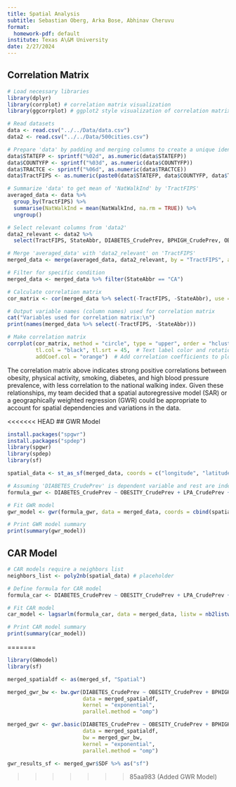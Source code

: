 ```yaml
---
title: Spatial Analysis
subtitle: Sebastian Oberg, Arka Bose, Abhinav Cheruvu
format:
  homework-pdf: default
institute: Texas A\&M University
date: 2/27/2024
---
```


## Correlation Matrix
```r
# Load necessary libraries
library(dplyr)
library(corrplot) # correlation matrix visualization
library(ggcorrplot) # ggplot2 style visualization of correlation matrix

# Read datasets
data <- read.csv("../../Data/data.csv")
data2 <- read.csv("../../Data/500cities.csv")

# Prepare 'data' by padding and merging columns to create a unique identifier
data$STATEFP <- sprintf("%02d", as.numeric(data$STATEFP))
data$COUNTYFP <- sprintf("%03d", as.numeric(data$COUNTYFP))
data$TRACTCE <- sprintf("%06d", as.numeric(data$TRACTCE))
data$TractFIPS <- as.numeric(paste0(data$STATEFP, data$COUNTYFP, data$TRACTCE))

# Summarize 'data' to get mean of 'NatWalkInd' by 'TractFIPS'
averaged_data <- data %>%
  group_by(TractFIPS) %>%
  summarise(NatWalkInd = mean(NatWalkInd, na.rm = TRUE)) %>%
  ungroup()

# Select relevant columns from 'data2'
data2_relevant <- data2 %>% 
  select(TractFIPS, StateAbbr, DIABETES_CrudePrev, BPHIGH_CrudePrev, OBESITY_CrudePrev, LPA_CrudePrev, CSMOKING_CrudePrev)

# Merge 'averaged_data' with 'data2_relevant' on 'TractFIPS'
merged_data <- merge(averaged_data, data2_relevant, by = "TractFIPS", all.x = TRUE, all.y = TRUE)

# Filter for specific condition
merged_data <- merged_data %>% filter(StateAbbr == "CA")

# Calculate correlation matrix
cor_matrix <- cor(merged_data %>% select(-TractFIPS, -StateAbbr), use = "complete.obs")  # Handling missing values by using complete observations

# Output variable names (column names) used for correlation matrix
cat("Variables used for correlation matrix:\n")
print(names(merged_data %>% select(-TractFIPS, -StateAbbr)))

# Make correlation matrix
corrplot(cor_matrix, method = "circle", type = "upper", order = "hclust",
         tl.col = "black", tl.srt = 45,  # Text label color and rotation
         addCoef.col = "orange")  # Add correlation coefficients to plot
```

The correlation matrix above indicates strong positive correlations between obesity, physical activity, smoking, diabetes, and high blood pressure prevalence, with less correlation to the national walking index. Given these relationships, my team decided that a spatial autoregressive model (SAR) or a geographically weighted regression (GWR) could be appropriate to account for spatial dependencies and variations in the data.

<<<<<<< HEAD
## GWR Model
```r
install.packages("spgwr")
install.packages("spdep")
library(spgwr)
library(spdep)
library(sf)

spatial_data <- st_as_sf(merged_data, coords = c("longitude", "latitude"), crs = 4326) # placeholder

# Assuming 'DIABETES_CrudePrev' is dependent variable and rest are independent
formula_gwr <- DIABETES_CrudePrev ~ OBESITY_CrudePrev + LPA_CrudePrev + CSMOKING_CrudePrev + BPHIGH_CrudePrev

# Fit GWR model
gwr_model <- gwr(formula_gwr, data = merged_data, coords = cbind(spatial_data$lon, spatial_data$lat), bandwidth = 70, hatmatrix = TRUE)

# Print GWR model summary
print(summary(gwr_model))
```

## CAR Model
```r
# CAR models require a neighbors list
neighbors_list <- poly2nb(spatial_data) # placeholder

# Define formula for CAR model
formula_car <- DIABETES_CrudePrev ~ OBESITY_CrudePrev + LPA_CrudePrev + CSMOKING_CrudePrev + BPHIGH_CrudePrev

# Fit CAR model
car_model <- lagsarlm(formula_car, data = merged_data, listw = nb2listw(neighbors_list))

# Print CAR model summary
print(summary(car_model))
```
=======



```r
library(GWmodel)
library(sf)

merged_spatialdf <- as(merged_sf, "Spatial")

merged_gwr_bw <- bw.gwr(DIABETES_CrudePrev ~ OBESITY_CrudePrev + BPHIGH_CrudePrev + LPA_CrudePrev + CSMOKING_CrudePrev,
                        data = merged_spatialdf,
                        kernel = "exponential",
                        parallel.method = "omp")

merged_gwr <- gwr.basic(DIABETES_CrudePrev ~ OBESITY_CrudePrev + BPHIGH_CrudePrev + LPA_CrudePrev + CSMOKING_CrudePrev,
                        data = merged_spatialdf,
                        bw = merged_gwr_bw,
                        kernel = "exponential",
                        parallel.method = "omp")

gwr_results_sf <- merged_gwr$SDF %>% as("sf")


```

>>>>>>> 85aa983 (Added GWR Model)
